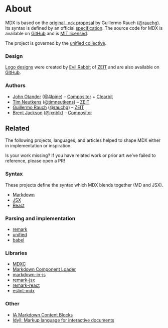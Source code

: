 # About

MDX is based on the [original `.mdx` proposal][idea] by Guillermo Rauch
([@rauchg][rauchg]). Its syntax is defined by an official [specification][].
The source code for MDX is available on [GitHub][] and is [MIT licensed][license].

The project is governed by the [unified collective][governance].

### Design

[Logo designs][design] were created by [Evil Rabbit][] of [ZEIT][] and are also
available on [GitHub][design].

### Authors

- [John Otander][john] ([@4lpine][4lpine]) – [Compositor][] + [Clearbit][]
- [Tim Neutkens][tim] ([@timneutkens][timneutkens]) – [ZEIT][]
- [Guillermo Rauch][guillermo] ([@rauchg][rauchg]) – [ZEIT][]
- [Brent Jackson][brent] ([@jxnblk][jxnblk]) – [Compositor][]

## Related

The following projects, languages, and articles helped to shape MDX either in
implementation or inspiration.

Is your work missing?
If you have related work or prior art we’ve failed to reference, please open a
PR!

### Syntax

These projects define the syntax which MDX blends together (MD and JSX).

- [Markdown](https://daringfireball.net/projects/markdown/syntax)
- [JSX](https://reactjs.org/docs/introducing-jsx.html)
- [React](https://reactjs.org/)

### Parsing and implementation

- [remark](https://remark.js.org)
- [unified](https://unifiedjs.com)
- [babel](https://babeljs.io)

### Libraries

- [MDXC](https://github.com/jamesknelson/mdxc)
- [Markdown Component Loader](https://github.com/ticky/markdown-component-loader)
- [markdown-in-js](https://github.com/threepointone/markdown-in-js)
- [remark-jsx](https://github.com/fazouane-marouane/remark-jsx)
- [remark-react](https://github.com/mapbox/remark-react)
- [eslint-mdx](https://github.com/rx-ts/eslint-mdx)

### Other

- [IA Markdown Content Blocks](https://github.com/iainc/Markdown-Content-Blocks)
- [Idyll: Markup language for interactive documents](https://idyll-lang.org)

[github]: https://github.com/mdx-js/mdx
[license]: https://github.com/mdx-js/mdx/blob/master/license
[specification]: https://github.com/mdx-js/specification
[governance]: https://github.com/unifiedjs/collective
[design]: https://github.com/mdx-js/design
[idea]: https://spectrum.chat/thread/1021be59-2738-4511-aceb-c66921050b9a
[john]: https://johno.com
[tim]: https://github.com/timneutkens
[guillermo]: https://rauchg.com
[brent]: https://jxnblk.com
[4lpine]: https://twitter.com/4lpine
[rauchg]: https://twitter.com/rauchg
[timneutkens]: https://twitter.com/timneutkens
[jxnblk]: https://twitter.com/jxnblk
[evil rabbit]: https://twitter.com/evilrabbit_
[compositor]: https://compositor.io
[zeit]: https://zeit.co
[clearbit]: https://clearbit.com
